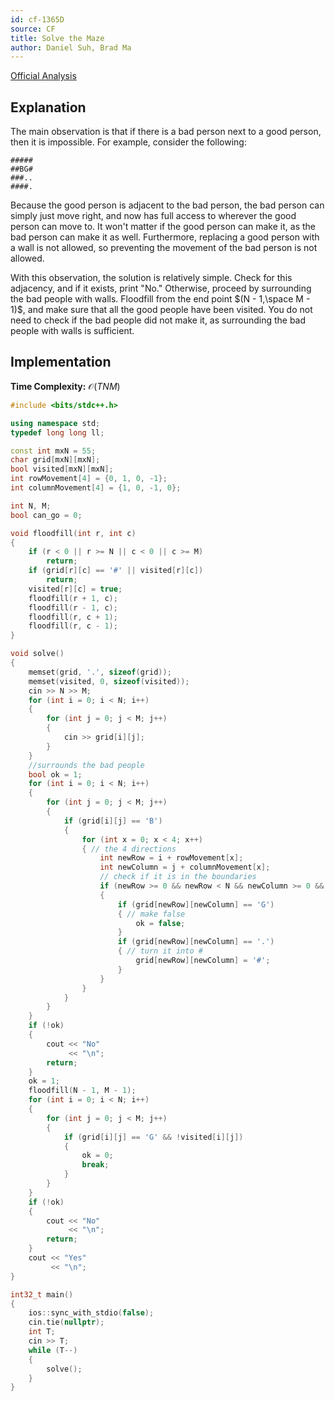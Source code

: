 ```yaml
---
id: cf-1365D
source: CF
title: Solve the Maze
author: Daniel Suh, Brad Ma
---
```


[Official Analysis](https://codeforces.com/blog/entry/78504)

## Explanation

The main observation is that if there is a bad person next to a good person, then it is impossible. For example, consider the following:

```
#####
##BG#
###..
####.
```

Because the good person is adjacent to the bad person, the bad person can simply just move right, and now has full access to wherever the good person can move to. It won't matter if the good person can make it, as the bad person can make it as well. Furthermore, replacing a good person with a wall is not allowed, so preventing the movement of the bad person is not allowed. 

With this observation, the solution is relatively simple. Check for this adjacency, and if it exists, print "No." Otherwise, proceed by surrounding the bad people with walls. Floodfill from the end point $(N - 1,\space M - 1)$, and make sure that all the good people have been visited. You do not need to check if the bad people did not make it, as surrounding the bad people with walls is sufficient. 

## Implementation

**Time Complexity:** $\mathcal{O}(TNM)$


<LanguageSection>

<CPPSection>

```cpp
#include <bits/stdc++.h>

using namespace std;
typedef long long ll;

const int mxN = 55;
char grid[mxN][mxN];
bool visited[mxN][mxN];
int rowMovement[4] = {0, 1, 0, -1};
int columnMovement[4] = {1, 0, -1, 0};

int N, M;
bool can_go = 0;

void floodfill(int r, int c)
{
	if (r < 0 || r >= N || c < 0 || c >= M)
		return;
	if (grid[r][c] == '#' || visited[r][c])
		return;
	visited[r][c] = true;
	floodfill(r + 1, c);
	floodfill(r - 1, c);
	floodfill(r, c + 1);
	floodfill(r, c - 1);
}

void solve()
{
	memset(grid, '.', sizeof(grid));
	memset(visited, 0, sizeof(visited));
	cin >> N >> M;
	for (int i = 0; i < N; i++)
	{
		for (int j = 0; j < M; j++)
		{
			cin >> grid[i][j];
		}
	}
	//surrounds the bad people
	bool ok = 1;
	for (int i = 0; i < N; i++)
	{
		for (int j = 0; j < M; j++)
		{
			if (grid[i][j] == 'B')
			{
				for (int x = 0; x < 4; x++)
				{ // the 4 directions
					int newRow = i + rowMovement[x];
					int newColumn = j + columnMovement[x];
					// check if it is in the boundaries
					if (newRow >= 0 && newRow < N && newColumn >= 0 && newColumn < M)
					{
						if (grid[newRow][newColumn] == 'G')
						{ // make false
							ok = false;
						}
						if (grid[newRow][newColumn] == '.')
						{ // turn it into #
							grid[newRow][newColumn] = '#';
						}
					}
				}
			}
		}
	}
	if (!ok)
	{
		cout << "No"
			 << "\n";
		return;
	}
	ok = 1;
	floodfill(N - 1, M - 1);
	for (int i = 0; i < N; i++)
	{
		for (int j = 0; j < M; j++)
		{
			if (grid[i][j] == 'G' && !visited[i][j])
			{
				ok = 0;
				break;
			}
		}
	}
	if (!ok)
	{
		cout << "No"
			 << "\n";
		return;
	}
	cout << "Yes"
		 << "\n";
}

int32_t main()
{
	ios::sync_with_stdio(false);
	cin.tie(nullptr);
	int T;
	cin >> T;
	while (T--)
	{
		solve();
	}
}
```

</CPPSection>

</LanguageSection>
